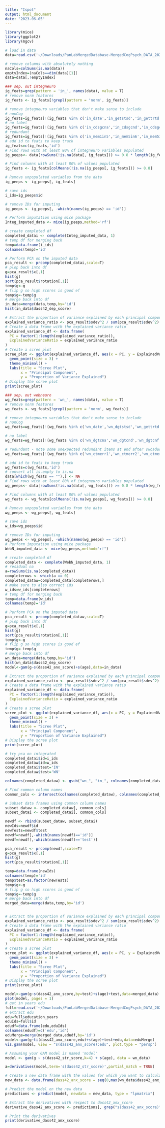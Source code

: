 ```yaml
---
title: "Ispot"
output: html_document
date: "2023-06-05"
---
```


```r
library(mice)
library(ggplot2)
library(mgcv)

# load in data
data=read.csv('~/Downloads/PanLabMergedDatabase-MergedCogPsych_DATA_2023-11-28_1501.csv')

# remove columns with absolutely nothing
naCols=colSums(is.na(data))
emptyIndex=(naCols==dim(data)[1])
data=data[,!emptyIndex]

### sep. out integneuro
ig_feats=grep(pattern = 'in_', names(data), value = T)
# remove norm features
ig_feats <- ig_feats[!grepl(pattern = 'norm', ig_feats)]

# remove integneuro variables that don't make sense to include
# nonCog
ig_feats=ig_feats[!(ig_feats %in% c('in_date','in_getstsd','in_gettrtd','in_gngsdrt','in_lhsdp','in_oddsdrt','in_rhsdp','in_swoadut1','in_t_prbias','in_t_sdprop','in_tapdomn','in_tapdomsd','in_tapndmsd','in_wmsd'))]
# no label
ig_feats=ig_feats[!(ig_feats %in% c('in_cdsgcna','in_cdsgcnd','in_cdsgcnf','in_cdsgcnh','in_cdsgcns','in_cdsgcrta','in_cdsgcrtd','in_cdsgcrtf','in_cdsgcrth','in_cdsgcrtn','in_cdsgcrts','in_getcrta','in_getcrtd','in_getcrtf','in_getcrth','in_getcrtn','in_getcrts','in_scavr0t1','in_swoaert1','in_vcnne','in_vcnne2'))]
# redundant
ig_feats=ig_feats[!(ig_feats %in% c('in_mem1in5','in_mem5in6','in_mem5in7','in_memotb5','in_memotb6','in_memotb7','in_memrec1','in_memrec2','in_memrec3','in_memrec4','in_memrec5','in_memrec6','in_memrec7','in_swoadur1'))]
# add id to feats to keep track
ig_feats=c(ig_feats,'id')
# Find rows with at least 80% of integneuro variables populated
ig_peeps<- data[rowSums(!is.na(data[, ig_feats])) >= 0.8 * length(ig_feats), ]

# Find columns with at least 80% of values populated
ig_feats <- ig_feats[colMeans(!is.na(ig_peeps[, ig_feats])) >= 0.8]

# Remove unpopulated variables from the data
ig_peeps <- ig_peeps[, ig_feats]

# save ids
i_ids=ig_peeps$id

# remove IDs for imputing
ig_peeps <- ig_peeps[, -which(names(ig_peeps) == 'id')]

# Perform imputation using mice package
Integ_imputed_data <- mice(ig_peeps,method='rf')

# create completed df
completed_datai <- complete(Integ_imputed_data, 1) 
# temp df for merging back
temp=data.frame(i_ids)
colnames(temp)='id'

# Perform PCA on the imputed data
pca_result <- prcomp(completed_datai,scale=T)
# plop back into df
g=pca_result$x[,1]
hist(g)
sort(pca_result$rotation[,1])
temp$g<-g
# flip g so high scores is good ef
temp$g=-temp$g
# merge back into df
in_data=merge(data,temp,by='id')
hist(in_data$dass42_dep_score)
```

```r
# Extract the proportion of variance explained by each principal component
explained_variance_ratio <- pca_result$sdev^2 / sum(pca_result$sdev^2)
# Create a data frame with the explained variance ratio
explained_variance_df <- data.frame(
  PC = factor(1:length(explained_variance_ratio)),
  ExplainedVarianceRatio = explained_variance_ratio
)
# Create a scree plot
scree_plot <- ggplot(explained_variance_df, aes(x = PC, y = ExplainedVarianceRatio)) +
  geom_point(size = 3) +
  theme_minimal() +
  labs(title = "Scree Plot",
       x = "Principal Component",
       y = "Proportion of Variance Explained")
# Display the scree plot
print(scree_plot)

```

```r
### sep. out webneuro
wg_feats=grep(pattern = 'wn_', names(data), value = T)
# remove norm features
wg_feats <- wg_feats[!grepl(pattern = 'norm', wg_feats)]

# remove integneuro variables that don't make sense to include
# nonCog
wg_feats=wg_feats[!(wg_feats %in% c('wn_date','wn_dgtstsd','wn_gettrtd','wn_gngsdrt','wn_lhsdp','wn_oddsdrt','wn_rhsdp','wn_swoadut1','wn_t_prbias','wn_t_sdprop','wn_tapdomn','wn_tapdomsd','wn_tapndmsd','wn_wmsd','wn_g2sdrtk','wn_getstsd','wn_gettsdd','wn_gettsdf','wn_gettsdh','wn_gettsdn','wn_gettsds','wn_tdomsdk'))]

# no label
wg_feats=wg_feats[!(wg_feats %in% c('wn_dgtcna','wn_dgtcnd','wn_dgtcnf','wn_dgtcnh','wn_dgtcns','wn_cdsgcrta','wn_cdsgcrtd','wn_cdsgcrtf','wn_cdsgcrth','wn_cdsgcrtn','wn_cdsgcrts','wn_getcrta','wn_getcrtd','wn_getcrtf','wn_getcrth','wn_getcrtn','wn_getcrts','wn_scavr0t1','wn_swoaert1','wn_vcnne','wn_vcnne2','wn_dgttsdd','wn_getnumaa','wn_getnumad','wn_getnumaf','wn_getnumah','wn_getnuman','wn_getnumas','"wn_getnumda','wn_getnumdd','wn_getnumdf','wn_getnumdh','wn_getnumdn','wn_getnumds','wn_getnumfa','wn_getnumfd','wn_getnumff','wn_getnumfh','wn_getnumfn','wn_getnumfs','wn_getnumha','wn_getnumhd','wn_getnumhf','wn_getnumhh','wn_getnumhn','wn_getnumhs','wn_getnumna','wn_getnumnd','wn_getnumnf','wn_getnumnh','wn_getnumnn','wn_getnumns','wn_getnumsa','wn_getnumsd','wn_getnumsf','wn_getnumsh','wn_getnumsn','wn_getnumss'))]

# redundant - note some unexpected redundant items at end after swoadur1
wg_feats=wg_feats[!(wg_feats %in% c('wn_ctmerr1','wn_ctmerr2','wn_ctmerr3','wn_ctmerr4','wn_ctmrec1','wn_ctmrec2','wn_ctmrec3','wn_ctmrec4','wn_memrec3','wn_memrec4','wn_memrec5','wn_memrec6','wn_memrec7','wn_swoadur1','wn_emzinitk'))]

# add id to feats to keep track
wg_feats=c(wg_feats,'id')
# convert all is.empty to is.na
data[which(wg_feats == ""),] <- NA
# Find rows with at least 80% of integneuro variables populated
wg_peeps<- data[rowSums(!is.na(data[, wg_feats])) >= 0.8 * length(wg_feats), ]

# Find columns with at least 80% of values populated
wg_feats <- wg_feats[colMeans(!is.na(wg_peeps[, wg_feats])) >= 0.8]

# Remove unpopulated variables from the data
wg_peeps <- wg_peeps[, wg_feats]

# save ids
w_ids=wg_peeps$id

# remove IDs for imputing
wg_peeps <- wg_peeps[, -which(names(wg_peeps) == 'id')]
# Perform imputation using mice package
WebN_imputed_data <- mice(wg_peeps,method="rf")

# create completed df
completed_data <- complete(WebN_imputed_data, 1) 
# residual na
a=rowSums(is.na(completed_data))
completerows <- which(a == 0)
completed_dataw=completed_data[completerows,]
# make sure to also correct ids
w_ids=w_ids[completerows]
# temp df for merging back
temp=data.frame(w_ids)
colnames(temp)='id'

# Perform PCA on the imputed data
pca_result <- prcomp(completed_dataw,scale=T)
# plop back into df
g=pca_result$x[,1]
hist(g)
sort(pca_result$rotation[,1])
temp$g<-g
# flip g so high scores is good ef
temp$g=-temp$g
# merge back into df
wn_data=merge(data,temp,by='id')
hist(wn_data$dass42_dep_score)
model<-gam(g~s(dass42_anx_score)+s(age),data=in_data)
```

```r
# Extract the proportion of variance explained by each principal component
explained_variance_ratio <- pca_result$sdev^2 / sum(pca_result$sdev^2)
# Create a data frame with the explained variance ratio
explained_variance_df <- data.frame(
  PC = factor(1:length(explained_variance_ratio)),
  ExplainedVarianceRatio = explained_variance_ratio
)
# Create a scree plot
scree_plot <- ggplot(explained_variance_df, aes(x = PC, y = ExplainedVarianceRatio)) +
  geom_point(size = 3) +
  theme_minimal() +
  labs(title = "Scree Plot",
       x = "Principal Component",
       y = "Proportion of Variance Explained")
# Display the scree plot
print(scree_plot)
```


```r
# try pca on integrated
completed_datai$id=i_ids
completed_dataw$id=w_ids
completed_datai$test='IN'
completed_dataw$test='WN'

colnames(completed_dataw) <- gsub("wn_", "in_", colnames(completed_dataw))

# Find common column names
common_cols <- intersect(colnames(completed_dataw), colnames(completed_datai))

# Subset data frames using common column names
subset_dataw <- completed_dataw[, common_cols]
subset_datai <- completed_datai[, common_cols]

newdf <- rbind(subset_dataw, subset_datai)
newIds=newdf$id
newTests=newdf$test
newdf=newdf[,-which(names(newdf)=='id')]
newdf=newdf[,-which(names(newdf)=='test')]

pca_result <- prcomp(newdf,scale=T)
g=pca_result$x[,1]
hist(g)
sort(pca_result$rotation[,1])

temp=data.frame(newIds)
colnames(temp)='id'
temp$test=as.factor(newTests)
temp$g<-g
# flip g so high scores is good ef
temp$g=-temp$g
# merge back into df
merged_data=merge(data,temp,by='id')



```
```r
# Extract the proportion of variance explained by each principal component
explained_variance_ratio <- pca_result$sdev^2 / sum(pca_result$sdev^2)
# Create a data frame with the explained variance ratio
explained_variance_df <- data.frame(
  PC = factor(1:length(explained_variance_ratio)),
  ExplainedVarianceRatio = explained_variance_ratio
)
# Create a scree plot
scree_plot <- ggplot(explained_variance_df, aes(x = PC, y = ExplainedVarianceRatio)) +
  geom_point(size = 3) +
  theme_minimal() +
  labs(title = "Scree Plot",
       x = "Principal Component",
       y = "Proportion of Variance Explained")
# Display the scree plot
print(scree_plot)


```

```r
model<-gam(g~s(dass42_anx_score,by=test)+s(age)+test,data=merged_data)
plot(model, pages = 1)
# get in years edu
full=read.csv('~/Downloads/PanLabMergedDatabase-MergedCogPsych_DATA_2023-11-29_1528.csv')
# extract edu
edu=full$education_years
eduIds=full$id
edudf=data.frame(edu,eduIds)
colnames(edudf)=c('edu','id')
eduMerge=merge(merged_data,edudf,by='id')
model<-gam(g~ti(dass42_anx_score,edu)+s(age)+test+edu,data=eduMerge)
vis.gam(model, view = "s(dass42_anx_score):edu", plot.type = "persp")

```

```r
# Assuming your GAM model is named 'model'
model <- gam(g ~ s(dass42_str_score,k=4) + s(age), data = wn_data)

a=derivatives(model,term='s(dass42_str_score)',partial_match = TRUE)

# Create a new data frame with the values for which you want to calculate derivatives
new_data <- data.frame(dass42_anx_score = seq(0,max(wn_data$dass42_anx_score)), age = mean(wn_data$age))

# Predict the model on the new data
predictions <- predict(model, newdata = new_data, type = "lpmatrix")

# Extract the derivatives with respect to dass42_anx_score
derivative_dass42_anx_score <- predictions[, grep("s(dass42_anx_score)", colnames(predictions))]

# Print the derivatives
print(derivative_dass42_anx_score)
```

